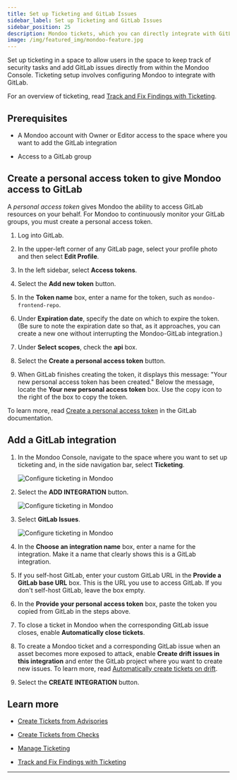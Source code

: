 ```yaml
---
title: Set up Ticketing and GitLab Issues
sidebar_label: Set up Ticketing and GitLab Issues
sidebar_position: 25
description: Mondoo tickets, which you can directly integrate with GitLab Issues, allow you to track remediation of important security findings. Set up an integration with GitLab to start using ticketing and include Mondoo data in your GitLab issues.
image: /img/featured_img/mondoo-feature.jpg
---
```


Set up ticketing in a space to allow users in the space to keep track of security tasks and add GitLab issues directly from within the Mondoo Console. Ticketing setup involves configuring Mondoo to integrate with GitLab.

For an overview of ticketing, read [Track and Fix Findings with Ticketing](/platform/ticketing/overview/).

## Prerequisites

- A Mondoo account with Owner or Editor access to the space where you want to add the GitLab integration

- Access to a GitLab group

## Create a personal access token to give Mondoo access to GitLab

A _personal access token_ gives Mondoo the ability to access GitLab resources on your behalf. For Mondoo to continuously monitor your GitLab groups, you must create a personal access token.

1. Log into GitLab.

2. In the upper-left corner of any GitLab page, select your profile photo and then select **Edit Profile**.

3. In the left sidebar, select **Access tokens**.

4. Select the **Add new token** button.

5. In the **Token name** box, enter a name for the token, such as `mondoo-frontend-repo`.

6. Under **Expiration date**, specify the date on which to expire the token. (Be sure to note the expiration date so that, as it approaches, you can create a new one without interrupting the Mondoo-GitLab integration.)

7. Under **Select scopes**, check the **api** box.

8. Select the **Create a personal access token** button.

9. When GitLab finishes creating the token, it displays this message: "Your new personal access token has been created." Below the message, locate the **Your new personal access token** box. Use the copy icon to the right of the box to copy the token.

To learn more, read [Create a personal access token](https://docs.gitlab.com/ee/user/profile/personal_access_tokens.html#create-a-personal-access-token) in the GitLab documentation.

## Add a GitLab integration

1. In the Mondoo Console, navigate to the space where you want to set up ticketing and, in the side navigation bar, select **Ticketing**.

   ![Configure ticketing in Mondoo](/img/platform/ticketing/ticketing-blank.png)

2. Select the **ADD INTEGRATION** button.

   ![Configure ticketing in Mondoo](/img/platform/ticketing/ticketing-integrations.png)

3. Select **GitLab Issues**.

   ![Configure ticketing in Mondoo](/img/platform/ticketing/ticketing-add-gh.png)

4. In the **Choose an integration name** box, enter a name for the integration. Make it a name that clearly shows this is a GitLab integration.

5. If you self-host GitLab, enter your custom GitLab URL in the **Provide a GitLab base URL** box. This is the URL you use to access GitLab. If you don't self-host GitLab, leave the box empty.

6. In the **Provide your personal access token** box, paste the token you copied from GitLab in the steps above.

7. To close a ticket in Mondoo when the corresponding GitLab issue closes, enable **Automatically close tickets**.

8. To create a Mondoo ticket and a corresponding GitLab issue when an asset becomes more exposed to attack, enable **Create drift issues in this integration** and enter the GitLab project where you want to create new issues. To learn more, read [Automatically create tickets on drift](/platform/ticketing/manage#automatically-create-tickets-on-drift).

9. Select the **CREATE INTEGRATION** button.

## Learn more

- [Create Tickets from Advisories](/platform/ticketing/advisories/)

- [Create Tickets from Checks](/platform/ticketing/checks/)

- [Manage Ticketing](/platform/ticketing/manage/)

- [Track and Fix Findings with Ticketing](/platform/ticketing/overview/)

---
